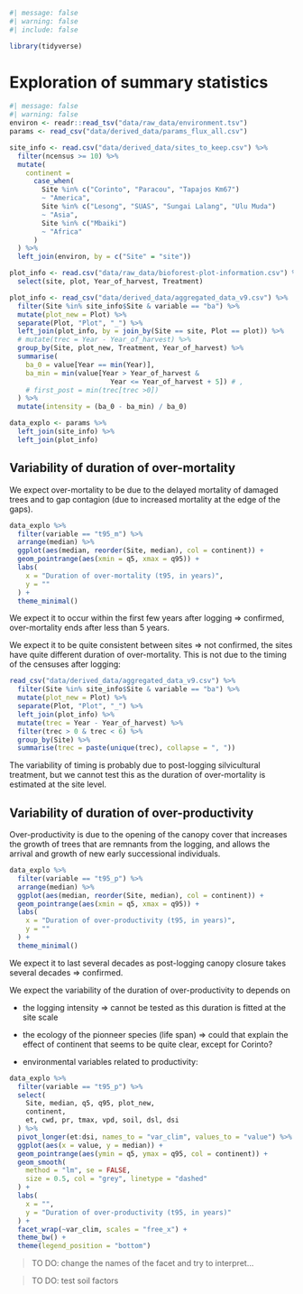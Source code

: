 ```r
#| message: false
#| warning: false
#| include: false

library(tidyverse)
```

# Exploration of summary statistics {.unnumbered}


```r
#| message: false
#| warning: false
environ <- readr::read_tsv("data/raw_data/environment.tsv")
params <- read_csv("data/derived_data/params_flux_all.csv")

site_info <- read.csv("data/derived_data/sites_to_keep.csv") %>%
  filter(ncensus >= 10) %>%
  mutate(
    continent =
      case_when(
        Site %in% c("Corinto", "Paracou", "Tapajos Km67")
        ~ "America",
        Site %in% c("Lesong", "SUAS", "Sungai Lalang", "Ulu Muda")
        ~ "Asia",
        Site %in% c("Mbaiki")
        ~ "Africa"
      )
  ) %>%
  left_join(environ, by = c("Site" = "site"))

plot_info <- read.csv("data/raw_data/bioforest-plot-information.csv") %>%
  select(site, plot, Year_of_harvest, Treatment)

plot_info <- read_csv("data/derived_data/aggregated_data_v9.csv") %>%
  filter(Site %in% site_info$Site & variable == "ba") %>%
  mutate(plot_new = Plot) %>%
  separate(Plot, "Plot", "_") %>%
  left_join(plot_info, by = join_by(Site == site, Plot == plot)) %>%
  # mutate(trec = Year - Year_of_harvest) %>%
  group_by(Site, plot_new, Treatment, Year_of_harvest) %>%
  summarise(
    ba_0 = value[Year == min(Year)],
    ba_min = min(value[Year > Year_of_harvest & 
                         Year <= Year_of_harvest + 5]) # ,
    # first_post = min(trec[trec >0])
  ) %>%
  mutate(intensity = (ba_0 - ba_min) / ba_0)

data_explo <- params %>%
  left_join(site_info) %>%
  left_join(plot_info)
```

## Variability of duration of over-mortality

We expect over-mortality to be due to the delayed mortality of damaged trees and to gap contagion (due to increased mortality at the edge of the gaps).

```r
data_explo %>%
  filter(variable == "t95_m") %>%
  arrange(median) %>%
  ggplot(aes(median, reorder(Site, median), col = continent)) +
  geom_pointrange(aes(xmin = q5, xmax = q95)) +
  labs(
    x = "Duration of over-mortality (t95, in years)",
    y = ""
  ) +
  theme_minimal()
```

We expect it to occur within the first few years after logging => confirmed, over-mortality ends after less than 5 years.

We expect it to be quite consistent between sites => not confirmed, the sites have quite different duration of over-mortality.
This is not due to the timing of the censuses after logging: 

```r
read_csv("data/derived_data/aggregated_data_v9.csv") %>%
  filter(Site %in% site_info$Site & variable == "ba") %>%
  mutate(plot_new = Plot) %>%
  separate(Plot, "Plot", "_") %>%
  left_join(plot_info) %>%
  mutate(trec = Year - Year_of_harvest) %>%
  filter(trec > 0 & trec < 6) %>%
  group_by(Site) %>%
  summarise(trec = paste(unique(trec), collapse = ", "))
```

The variability of timing is probably due to post-logging silvicultural treatment, but we cannot test this as the duration of over-mortality is estimated at the site level.


## Variability of duration of over-productivity

Over-productivity is due to the opening of the canopy cover that increases the growth of trees that are remnants from the logging, and allows the arrival and growth of new early successional individuals.


```r
data_explo %>%
  filter(variable == "t95_p") %>%
  arrange(median) %>%
  ggplot(aes(median, reorder(Site, median), col = continent)) +
  geom_pointrange(aes(xmin = q5, xmax = q95)) +
  labs(
    x = "Duration of over-productivity (t95, in years)",
    y = ""
  ) +
  theme_minimal()
```


We expect it to last several decades as post-logging canopy closure takes several decades => confirmed.

We expect the variability of the duration of over-productivity to depends on 

* the logging intensity => cannot be tested as this duration is fitted at the site scale

* the ecology of the pionneer species (life span) => could that explain the effect of continent that seems to be quite clear, except for Corinto?

* environmental variables related to productivity:

```r
data_explo %>%
  filter(variable == "t95_p") %>%
  select(
    Site, median, q5, q95, plot_new,
    continent,
    et, cwd, pr, tmax, vpd, soil, dsl, dsi
  ) %>%
  pivot_longer(et:dsi, names_to = "var_clim", values_to = "value") %>%
  ggplot(aes(x = value, y = median)) +
  geom_pointrange(aes(ymin = q5, ymax = q95, col = continent)) +
  geom_smooth(
    method = "lm", se = FALSE,
    size = 0.5, col = "grey", linetype = "dashed"
  ) +
  labs(
    x = "",
    y = "Duration of over-productivity (t95, in years)"
  ) +
  facet_wrap(~var_clim, scales = "free_x") +
  theme_bw() +
  theme(legend_position = "bottom")
```

> TO DO: change the names of the facet and try to interpret...

> TO DO: test soil factors

